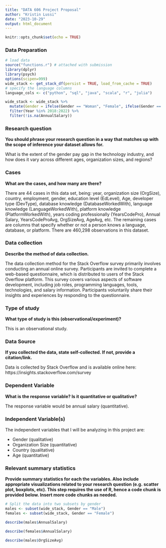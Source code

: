 ```yaml
---
title: "DATA 606 Project Proposal"
author: "Kristin Lussi"
date: "2023-10-29"
output: html_document
---
```


```r
knitr::opts_chunk$set(echo = TRUE)
```

### Data Preparation

```r
# load data
source("functions.r") # attached with submission
library(dplyr)
library(psych)
options(scipen=999)
wide_stack <- get_stack_df(persist = TRUE, load_from_cache = TRUE)
# specify the language columns
language_cols <- c("python", "sql", "java", "scala", "r", "julia")

wide_stack <- wide_stack %>%
  mutate(Gender = ifelse(Gender == "Woman", "Female", ifelse(Gender == "Man", "Male", Gender))) %>%
  filter(Year %in% 2018:2022) %>%
  filter(!is.na(AnnualSalary)) 
```

### Research question 

**You should phrase your research question in a way that matches up with the scope of inference your dataset allows for.**

What is the extent of the gender pay gap in the technology industry, and how does it vary across different ages, organization sizes, and regions?

### Cases 

**What are the cases, and how many are there?**

There are 44 cases in this data set, being: year, organization size (OrgSize), country, employment, gender, education level (EdLevel), Age, developer type (DevType), database knowledge (DatabaseWorkedWith), language knowledge (LanguageWorkedWith), platform knowledge (PlatformWorkedWith), years coding professionally (YearsCodePro), Annual Salary, YearsCodeProAvg, OrgSizeAvg, AgeAvg, etc. The remaining cases are columns that specify whether or not a person knows a language, database, or platform. There are 460,298 observations in this dataset. 


### Data collection 

**Describe the method of data collection.**

The data collection method for the Stack Overflow survey primarily involves conducting an annual online survey. Participants are invited to complete a web-based questionnaire, which is distributed to users of the Stack Overflow platform. This survey covers various aspects of software development, including job roles, programming languages, tools, technologies, and salary information. Participants voluntarily share their insights and experiences by responding to the questionnaire.

### Type of study 

**What type of study is this (observational/experiment)?**

This is an observational study. 

### Data Source 

**If you collected the data, state self-collected. If not, provide a citation/link.**

Data is collected by Stack Overflow and is available online here: https://insights.stackoverflow.com/survey


### Dependent Variable

**What is the response variable? Is it quantitative or qualitative?**

The response variable would be annual salary (quantitative).

### Independent Variable(s)

The independent variables that I will be analyzing in this project are:

- Gender (qualitative)
- Organization Size (quantitative)
- Country (qualitative)
- Age (quantitative)

### Relevant summary statistics 

**Provide summary statistics for each the variables. Also include appropriate visualizations related to your research question (e.g. scatter plot, boxplots, etc). This step requires the use of R, hence a code chunk is provided below. Insert more code chunks as needed.**

```r
# Split the data into two subsets by gender
males <- subset(wide_stack, Gender == "Male")
females <- subset(wide_stack, Gender == "Female")
```

```r
describe(males$AnnualSalary)
```

```r
describe(females$AnnualSalary)
```

```r
describe(males$OrgSizeAvg)
```

